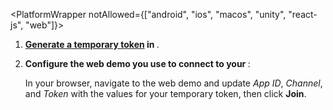 
<Poc3 />

<PlatformWrapper notAllowed={["android", "ios", "macos", "unity", "react-js", "web"]}>
1. **[Generate a temporary token](../reference/manage-agora-account#generate-a-temporary-token) in <Vg k="CONSOLE" />**.

2. **Configure the web demo you use to connect to your <Vpl k="CLIENT"/>**:

    In your browser, navigate to the <Link target="_blank" to="{{Global.DEMO_BASIC_VIDEO_CALL_URL}}"><Vg
    k="COMPANY"/> web demo</Link> and update _App ID_, _Channel_, and _Token_ with the values for your temporary token, then click **Join**.

</PlatformWrapper>

<ReactNative />
<Electron/>
<Flutter />
<Windows/>
<Unreal />
